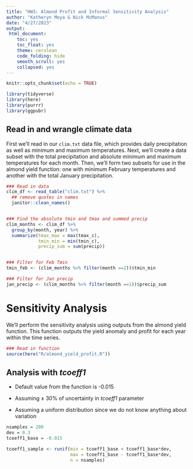 ```yaml
---
title: "HW3: Almond Profit and Informal Sensitivity Analysis"
author: "Katheryn Moya & Nick McManus"
date: "4/27/2023"
output: 
 html_document: 
    toc: yes
    toc_float: yes
    theme: cerulean
    code_folding: hide
    smooth_scroll: yes
    collapsed: yes
---
```


```r
knitr::opts_chunk$set(echo = TRUE)

library(tidyverse)
library(here)
library(purrr)
library(ggpubr)
```


## Read in and wrangle climate data

First we'll read in our `clim.txt` data file, which provides daily precipitation as well as minimum and maximum temperatures. Next, we'll create a data subset with the total precipitation and absolute minimum and maximum temperatures for each month. Then, we'll form two subsets for use in the almond yield function: one with minimum February temperatures and another with the total January precipitation.
```r
### Read in data
clim_df <- read_table("clim.txt") %>% 
  ## remove quotes in names
  janitor::clean_names()


### Find the absolute tmin and tmax and summed precip
clim_months <- clim_df %>% 
  group_by(month, year) %>% 
  summarize(tmax_max = max(tmax_c),
            tmin_min = min(tmin_c),
            precip_sum = sum(precip))


### Filter for Feb Tmin
tmin_feb <- (clim_months %>% filter(month ==2))$tmin_min 

### Filter for Jan precip
jan_precip <- (clim_months %>% filter(month ==1))$precip_sum
```



# Sensitivity Analysis

We'll perform the sensitivity analysis using outputs from the almond yield function. This function outputs the yield anomaly and profit for each year within the time series. 

```r
### Read in function
source(here("R/almond_yield_profit.R"))
```


##  Analysis with *tcoeff1*

* Default value from the function is -0.015

* Assuming $\pm$ 30% of uncertainty in *tcoeff1* parameter

* Assuming a uniform distribution since we do not know anything about variation

```r
nsamples = 200
dev = 0.3
tcoeff1_base = -0.015

tcoeff1_sample <- runif(min = tcoeff1_base + tcoeff1_base*dev,
                        max = tcoeff1_base - tcoeff1_base*dev,
                        n = nsamples)

```

